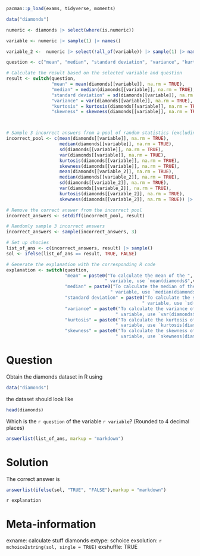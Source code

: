 ```r
pacman::p_load(exams, tidyverse, moments)

data("diamonds")

numeric <- diamonds |> select(where(is.numeric))

variable <- numeric |> sample(1) |> names()

variable_2 <-  numeric |> select(!all_of(variable)) |> sample(1) |> names()

question <- c("mean", "median", "standard deviation", "variance", "kurtosis", "skewness") |> sample(1)

# Calculate the result based on the selected variable and question
result <- switch(question,
                 "mean" = mean(diamonds[[variable]], na.rm = TRUE),
                 "median" = median(diamonds[[variable]], na.rm = TRUE),
                 "standard deviation" = sd(diamonds[[variable]], na.rm = TRUE),
                 "variance" = var(diamonds[[variable]], na.rm = TRUE),
                 "kurtosis" = kurtosis(diamonds[[variable]], na.rm = TRUE),
                 "skewness" = skewness(diamonds[[variable]], na.rm = TRUE)) |> round(4)



# Sample 3 incorrect answers from a pool of random statistics (excluding the correct answer)
incorrect_pool <- c(mean(diamonds[[variable]], na.rm = TRUE),
                    median(diamonds[[variable]], na.rm = TRUE),
                    sd(diamonds[[variable]], na.rm = TRUE),
                    var(diamonds[[variable]], na.rm = TRUE),
                    kurtosis(diamonds[[variable]], na.rm = TRUE),
                    skewness(diamonds[[variable]], na.rm = TRUE), 
                    mean(diamonds[[variable_2]], na.rm = TRUE),
                    median(diamonds[[variable_2]], na.rm = TRUE),
                    sd(diamonds[[variable_2]], na.rm = TRUE),
                    var(diamonds[[variable_2]], na.rm = TRUE),
                    kurtosis(diamonds[[variable_2]], na.rm = TRUE),
                    skewness(diamonds[[variable_2]], na.rm = TRUE)) |> round(4)

# Remove the correct answer from the incorrect pool
incorrect_answers <- setdiff(incorrect_pool, result)

# Randomly sample 3 incorrect answers
incorrect_answers <- sample(incorrect_answers, 3)

# Set up chocies
list_of_ans <- c(incorrect_answers, result) |> sample()
sol <- ifelse(list_of_ans == result, TRUE, FALSE)

# Generate the explanation with the corresponding R code
explanation <- switch(question,
                      "mean" = paste0("To calculate the mean of the ", variable, 
                                     " variable, use `mean(diamonds$",variable, ")`."),
                      "median" = paste0("To calculate the median of the ",variable, 
                                       " variable, use `median(diamonds$",variable, ")`."),
                      "standard deviation" = paste0("To calculate the standard deviation of the ", variable, 
                                                   " variable, use `sd(diamonds$",variable, ")`."),
                      "variance" = paste0("To calculate the variance of the ",variable, 
                                         " variable, use `var(diamonds$",variable, ")`."),
                      "kurtosis" = paste0("To calculate the kurtosis of the ",variable, 
                                         " variable, use `kurtosis(diamonds$",variable, ")`."),
                      "skewness" = paste0("To calculate the skewness of the ",variable, 
                                         " variable, use `skewness(diamonds$",variable, ")`."))

```

Question 
============================

Obtain the diamonds dataset in R using 
```r
data("diamonds")
```

the dataset should look like
```r
head(diamonds)
```


Which is the `r question` of the variable `r variable`? (Rounded to 4 decimal places)

```r
answerlist(list_of_ans, markup = "markdown")
```



Solution
=================
The correct answer is

```r
answerlist(ifelse(sol, "TRUE", "FALSE"),markup = "markdown")
```


`r explanation`



Meta-information
================
exname: calculate stuff diamonds
extype: schoice
exsolution: `r mchoice2string(sol, single = TRUE)`
exshuffle: TRUE
